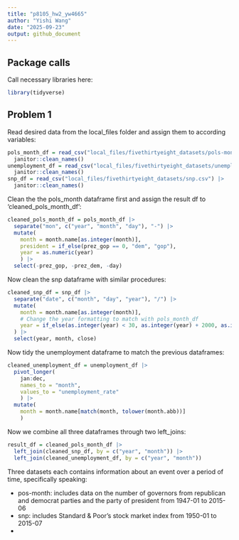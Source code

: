 ```yaml
---
title: "p8105_hw2_yw4665"
author: "Yishi Wang"
date: "2025-09-23"
output: github_document
---
```


## Package calls
Call necessary libraries here:
```r
library(tidyverse)
```

## Problem 1
Read desired data from the local_files folder and assign them to according variables:
```r
pols_month_df = read_csv("local_files/fivethirtyeight_datasets/pols-month.csv") |>
  janitor::clean_names()
unemployment_df = read_csv("local_files/fivethirtyeight_datasets/unemployment.csv") |>
  janitor::clean_names()
snp_df = read_csv("local_files/fivethirtyeight_datasets/snp.csv") |>
  janitor::clean_names()
```
Clean the the pols_month dataframe first and assign the result df to 'cleaned_pols_month_df':
```r
cleaned_pols_month_df = pols_month_df |> 
  separate("mon", c("year", "month", "day"), "-") |> 
  mutate(
    month = month.name[as.integer(month)],
    president = if_else(prez_gop == 0, "dem", "gop"),
    year = as.numeric(year)
    ) |>
  select(-prez_gop, -prez_dem, -day)
```

Now clean the snp dataframe with similar procedures:
```r
cleaned_snp_df = snp_df |>
  separate("date", c("month", "day", "year"), "/") |>
  mutate(
    month = month.name[as.integer(month)],
    # Change the year formatting to match with pols_month_df
    year = if_else(as.integer(year) < 30, as.integer(year) + 2000, as.integer(year) + 1900 ),
  ) |> 
  select(year, month, close)
```

Now tidy the unemployment dataframe to match the previous dataframes:
```r
cleaned_unemployment_df = unemployment_df |>
  pivot_longer(
    jan:dec,
    names_to = "month",
    values_to = "unemployment_rate"
    ) |>
  mutate(
    month = month.name[match(month, tolower(month.abb))]
    )
```
Now we combine all three dataframes through two left_joins:
```r
result_df = cleaned_pols_month_df |>
  left_join(cleaned_snp_df, by = c("year", "month")) |>
  left_join(cleaned_unemployment_df, by = c("year", "month"))
```
Three datasets each contains information about an event over a period of time, specifically speaking:

- pos-month: includes data on the number of governors from republican and democrat parties and the party of president from 1947-01 to 2015-06
- snp: includes Standard & Poor’s stock market index from 1950-01 to 2015-07
-





